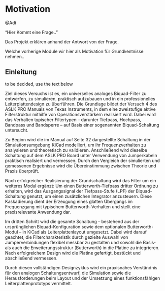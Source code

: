 # Motivation

@Adi

"Hier Kommt eine Frage.."
 
Das Projekt erklären anhand der Antwort von der Frage.

Welche vorherige Module wir hier als Motivation für Grundkentnisse nehmen..


## Einleitung

to be decided, use the text below

Ziel dieses Versuchs ist es, ein universelles analoges Biquad-Filter zu entwerfen, zu simulieren, praktisch aufzubauen und in ein professionelles Leiterplattendesign zu überführen. Die Grundlage bildet der Versuch 4 des ASLK PRO Manuals von Texas Instruments, in dem eine zweistufige aktive Filterstruktur mithilfe von Operationsverstärkern realisiert wird. Dabei wird das Verhalten typischer Filtertypen – darunter Tiefpass, Hochpass, Bandpass und Bandsperre – auf Basis einer sogenannten Biquad-Schaltung untersucht.

Zu Beginn wird die im Manual auf Seite 32 dargestellte Schaltung in der Simulationsumgebung KiCad modelliert, um ihr Frequenzverhalten zu analysieren und theoretisch zu validieren. Anschließend wird dieselbe Schaltung auf dem ASLK PRO Board unter Verwendung von Jumperkabeln praktisch realisiert und vermessen. Durch den Vergleich der simulierten und gemessenen Ergebnisse wird die Übereinstimmung zwischen Theorie und Praxis überprüft.

Nach erfolgreicher Realisierung der Grundschaltung wird das Filter um ein weiteres Modul ergänzt: Um einen Butterworth-Tiefpass dritter Ordnung zu erhalten, wird das Ausgangssignal der Tiefpass-Stufe (LPF) der Biquad-Schaltung genutzt, um einen zusätzlichen Integrator anzusteuern. Diese Kaskadierung dient der Erzeugung eines glatten Übergangs im Frequenzgang mit typischem Butterworth-Verhalten und stellt eine praxisrelevante Anwendung dar.

Im dritten Schritt wird die gesamte Schaltung – bestehend aus der ursprünglichen Biquad-Konfiguration sowie dem optionalen Butterworth-Modul – in KiCad als Leiterplattenlayout umgesetzt. Dabei wird darauf geachtet, die Filtercharakteristik durch gezielte Auswahl von Jumperverbindungen flexibel messbar zu gestalten und sowohl die Basis- als auch die Erweiterungsstruktur (Butterworth) in die Platine zu integrieren. Nach erfolgreichem Design wird die Platine gefertigt, bestückt und abschließend vermessen.

Durch diesen vollständigen Designzyklus wird ein praxisnahes Verständnis für den analogen Schaltungsentwurf, die Simulation sowie die Herausforderungen beim Layout und der Umsetzung eines funktionsfähigen Leiterplattenprototyps vermittelt.